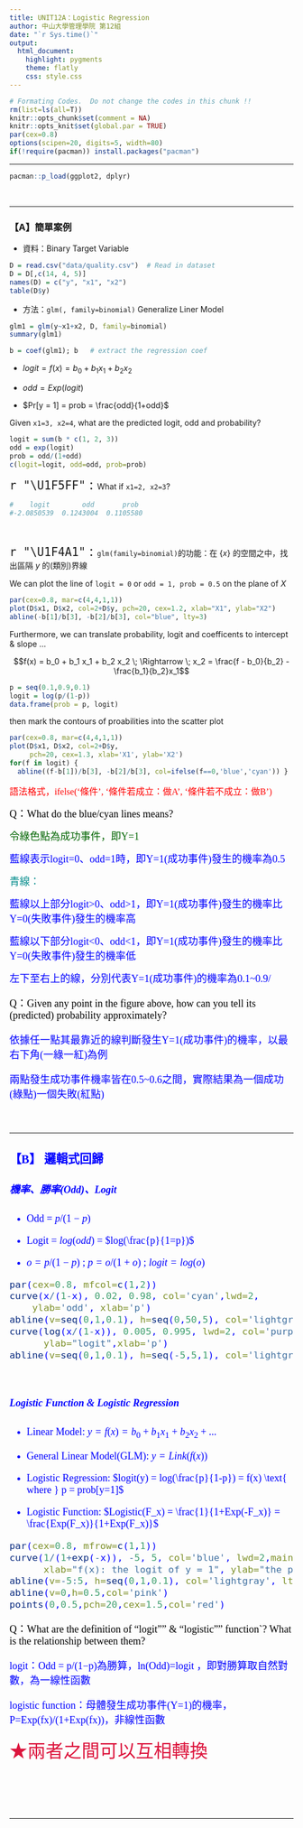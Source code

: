 ```yaml
---
title: UNIT12A：Logistic Regression
author: 中山大學管理學院 第12組
date: "`r Sys.time()`"
output: 
  html_document:
    highlight: pygments
    theme: flatly
    css: style.css
---
```


```r
# Formating Codes.  Do not change the codes in this chunk !!
rm(list=ls(all=T))
knitr::opts_chunk$set(comment = NA)
knitr::opts_knit$set(global.par = TRUE)
par(cex=0.8)
options(scipen=20, digits=5, width=80)
if(!require(pacman)) install.packages("pacman")
```
<hr>

```r
pacman::p_load(ggplot2, dplyr)
```
<br><hr>

### 【A】簡單案例

+ 資料：Binary Target Variable

```r
D = read.csv("data/quality.csv")  # Read in dataset
D = D[,c(14, 4, 5)]
names(D) = c("y", "x1", "x2")
table(D$y)
```

+ 方法：`glm(, family=binomial)` Generalize Liner Model

```r
glm1 = glm(y~x1+x2, D, family=binomial)
summary(glm1)
```

```r
b = coef(glm1); b   # extract the regression coef
```

+ $logit = f(x) = b_0 + b_1 x_1 + b_2 x_2$

+ $odd = Exp(logit)$

+ $Pr[y = 1] = prob = \frac{odd}{1+odd}$

Given `x1=3, x2=4`, what are the predicted logit, odd and probability?
```r
logit = sum(b * c(1, 2, 3))
odd = exp(logit)
prob = odd/(1+odd)
c(logit=logit, odd=odd, prob=prob)
```

<span style="font-size:24px"> `r "\U1F5FF"` : </span>
What if `x1=2, x2=3`?

```r
#    logit        odd       prob 
#-2.0850539  0.1243004  0.1105580
```
<br>

<span style="font-size:24px"> `r "\U1F4A1"` : </span>
`glm(family=binomial)`的功能：在 $\{x\}$ 的空間之中，找出區隔 $y$ 的(類別)界線

We can plot the line of `logit = 0` or `odd = 1, prob = 0.5` on the plane of $X$
```r
par(cex=0.8, mar=c(4,4,1,1))
plot(D$x1, D$x2, col=2+D$y, pch=20, cex=1.2, xlab="X1", ylab="X2")
abline(-b[1]/b[3], -b[2]/b[3], col="blue", lty=3)
```

Furthermore, we can translate probability, logit and coefficents to intercept & slope ...

$$f(x) = b_0 + b_1 x_1 + b_2 x_2 \; \Rightarrow \;  x_2 = \frac{f - b_0}{b_2} - \frac{b_1}{b_2}x_1$$

```r
p = seq(0.1,0.9,0.1)
logit = log(p/(1-p))
data.frame(prob = p, logit)
```

then mark the contours of proabilities into the scatter plot 
```r
par(cex=0.8, mar=c(4,4,1,1))
plot(D$x1, D$x2, col=2+D$y,
     pch=20, cex=1.3, xlab='X1', ylab='X2')
for(f in logit) {
  abline((f-b[1])/b[3], -b[2]/b[3], col=ifelse(f==0,'blue','cyan')) }
```


<font size=3 color=red face="微軟正黑">語法格式，ifelse('條件', '條件若成立：做A', '條件若不成立：做B')</font><br>

<font size=4 color=Black face="Georgia">Q：What do the blue/cyan lines means?</font><br>

<font size=4 color=DarkGreen face="微軟正黑">令綠色點為成功事件，即Y=1</font><br>

<font size=4 color=Blue face="微軟正黑">藍線表示logit=0、odd=1時，即Y=1(成功事件)發生的機率為0.5</font><br>


<font size=4 color=DarkCyan face="微軟正黑">青線：</font><br>

<font size=4 color=Blue face="微軟正黑">藍線以上部分logit>0、odd>1，即Y=1(成功事件)發生的機率比Y=0(失敗事件)發生的機率高</font><br>

<font size=4 color=Blue face="微軟正黑">藍線以下部分logit<0、odd<1，即Y=1(成功事件)發生的機率比Y=0(失敗事件)發生的機率低</font><br>

<font size=4 color=Blue face="微軟正黑">左下至右上的線，分別代表Y=1(成功事件)的機率為0.1~0.9/<font><br>


<font size=4 color=Black face="Georgia">Q：Given any point in the figure above, how can you tell its (predicted) probability approximately?</font><br>

<font size=4 color=Blue face="微軟正黑">依據任一點其最靠近的線判斷發生Y=1(成功事件)的機率，以最右下角(一綠一紅)為例</font><br>

<font size=4 color=Blue face="微軟正黑">兩點發生成功事件機率皆在0.5~0.6之間，實際結果為一個成功(綠點)一個失敗(紅點)</font><br>

<br><hr>

### 【B】 邏輯式回歸

##### 機率、勝率(Odd)、Logit

+ Odd =  $p/(1-p)$

+ Logit = $log(odd)$ = $log(\frac{p}{1=p})$

+ $o = p/(1-p)$ ; $p = o/(1+o)$ ;  $logit = log(o)$

```r
par(cex=0.8, mfcol=c(1,2))
curve(x/(1-x), 0.02, 0.98, col='cyan',lwd=2, 
    ylab='odd', xlab='p')
abline(v=seq(0,1,0.1), h=seq(0,50,5), col='lightgray', lty=3)
curve(log(x/(1-x)), 0.005, 0.995, lwd=2, col='purple', 
      ylab="logit",xlab='p')
abline(v=seq(0,1,0.1), h=seq(-5,5,1), col='lightgray', lty=3)
```
<br>

##### Logistic Function & Logistic Regression

+ Linear Model: $y = f(x) = b_0 + b_1x_1 + b_2x_2 + ...$

+ General Linear Model(GLM): $y = Link(f(x))$ 

+ Logistic Regression: $logit(y) = log(\frac{p}{1-p}) = f(x) \text{ where } p = prob[y=1]$ 

+ Logistic Function: $Logistic(F_x) = \frac{1}{1+Exp(-F_x)} = \frac{Exp(F_x)}{1+Exp(F_x)}$

```r
par(cex=0.8, mfrow=c(1,1))
curve(1/(1+exp(-x)), -5, 5, col='blue', lwd=2,main="Logistic Function",
      xlab="f(x): the logit of y = 1", ylab="the probability of y = 1")
abline(v=-5:5, h=seq(0,1,0.1), col='lightgray', lty=2)
abline(v=0,h=0.5,col='pink')
points(0,0.5,pch=20,cex=1.5,col='red')
```

<font size=4 color=Black face="Georgia">Q：What are the definition of "logit"" & "logistic"" function`? What is the relationship between them?</font><br>

<font size=4 color=Blue face="微軟正黑">logit：Odd = p/(1−p)為勝算，ln(Odd)=logit ，即對勝算取自然對數，為一線性函數</font><br>

<font size=4 color=Blue face="微軟正黑">logistic function：母體發生成功事件(Y=1)的機率，P=Exp(fx)/(1+Exp(fx))，非線性函數</font><br>

<font size=6 color=Crimson face="微軟正黑">★兩者之間可以互相轉換</font><br>

<br><br><br><hr>